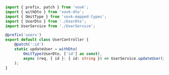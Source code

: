 ```ts
import { prefix, patch } from 'vovk';
import { withDto } from 'vovk-dto';
import { OmitType } from 'vovk-mapped-types';
import { UserDto } from './UserDto';
import UserService from './UserService';

@prefix('users')
export default class UserController {
    @patch(':id')
    static updateUser = withDto(
        OmitType(UserDto, ['id'] as const), 
        async (req, { id }: { id: string }) => UserService.updateUser(id, await req.json())
    );
}
```